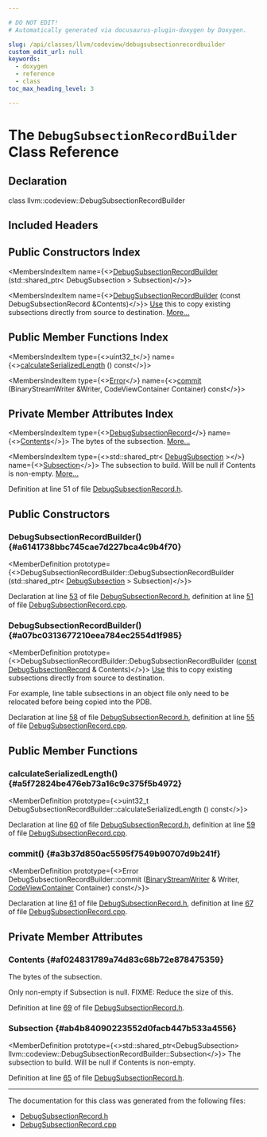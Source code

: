 ```yaml
---

# DO NOT EDIT!
# Automatically generated via docusaurus-plugin-doxygen by Doxygen.

slug: /api/classes/llvm/codeview/debugsubsectionrecordbuilder
custom_edit_url: null
keywords:
  - doxygen
  - reference
  - class
toc_max_heading_level: 3

---
```





# The `DebugSubsectionRecordBuilder` Class Reference

<DoxygenPage pluginConfig={pluginConfig}>



## Declaration

<CodeBlock>class llvm::codeview::DebugSubsectionRecordBuilder</CodeBlock>

## Included Headers

<IncludesList>
<IncludesListItem
  filePath="llvm/DebugInfo/CodeView/DebugSubsectionRecord.h"
  permalink="/docs/api/files/include/include/llvm/include/llvm/debuginfo/include/llvm/debuginfo/codeview/debugsubsectionrecord-h"
  isLocal="true" />
</IncludesList>

## Public Constructors Index

<MembersIndex>

<MembersIndexItem
  name={<><a href="#a6141738bbc745cae7d227bca4c9b4f70">DebugSubsectionRecordBuilder</a> (std::shared&#95;ptr&lt; DebugSubsection &gt; Subsection)</>}>
</MembersIndexItem>

<MembersIndexItem
  name={<><a href="#a07bc0313677210eea784ec2554d1f985">DebugSubsectionRecordBuilder</a> (const DebugSubsectionRecord &amp;Contents)</>}>
<a href="/docs/api/classes/llvm/use">Use</a> this to copy existing subsections directly from source to destination. <a href="#a07bc0313677210eea784ec2554d1f985">More...</a>
</MembersIndexItem>

</MembersIndex>

## Public Member Functions Index

<MembersIndex>

<MembersIndexItem
  type={<>uint32&#95;t</>}
  name={<><a href="#a5f72824be476eb73a16c9c375f5b4972">calculateSerializedLength</a> () const</>}>
</MembersIndexItem>

<MembersIndexItem
  type={<><a href="/docs/api/classes/llvm/error">Error</a></>}
  name={<><a href="#a3b37d850ac5595f7549b90707d9b241f">commit</a> (BinaryStreamWriter &amp;Writer, CodeViewContainer Container) const</>}>
</MembersIndexItem>

</MembersIndex>

## Private Member Attributes Index

<MembersIndex>

<MembersIndexItem
  type={<><a href="/docs/api/classes/llvm/codeview/debugsubsectionrecord">DebugSubsectionRecord</a></>}
  name={<><a href="#af024831789a74d83c68b72e878475359">Contents</a></>}>
The bytes of the subsection. <a href="#af024831789a74d83c68b72e878475359">More...</a>
</MembersIndexItem>

<MembersIndexItem
  type={<>std::shared&#95;ptr&lt; <a href="/docs/api/classes/llvm/codeview/debugsubsection">DebugSubsection</a> &gt;</>}
  name={<><a href="#ab4b84090223552d0facb447b533a4556">Subsection</a></>}>
The subsection to build. Will be null if Contents is non-empty. <a href="#ab4b84090223552d0facb447b533a4556">More...</a>
</MembersIndexItem>

</MembersIndex>


Definition at line 51 of file <a href="/docs/api/files/include/include/llvm/include/llvm/debuginfo/include/llvm/debuginfo/codeview/debugsubsectionrecord-h">DebugSubsectionRecord.h</a>.

<SectionDefinition>

## Public Constructors

### DebugSubsectionRecordBuilder() {#a6141738bbc745cae7d227bca4c9b4f70}

<MemberDefinition
  prototype={<>DebugSubsectionRecordBuilder::DebugSubsectionRecordBuilder (std::shared&#95;ptr&lt; <a href="/docs/api/classes/llvm/codeview/debugsubsection">DebugSubsection</a> &gt; Subsection)</>}>

Declaration at line <a href="/docs/api/files/include/include/llvm/include/llvm/debuginfo/include/llvm/debuginfo/codeview/debugsubsectionrecord-h/#l00053">53</a> of file <a href="/docs/api/files/include/include/llvm/include/llvm/debuginfo/include/llvm/debuginfo/codeview/debugsubsectionrecord-h">DebugSubsectionRecord.h</a>, definition at line <a href="/docs/api/files/lib/lib/debuginfo/lib/debuginfo/codeview/debugsubsectionrecord-cpp/#l00051">51</a> of file <a href="/docs/api/files/lib/lib/debuginfo/lib/debuginfo/codeview/debugsubsectionrecord-cpp">DebugSubsectionRecord.cpp</a>.
</MemberDefinition>

### DebugSubsectionRecordBuilder() {#a07bc0313677210eea784ec2554d1f985}

<MemberDefinition
  prototype={<>DebugSubsectionRecordBuilder::DebugSubsectionRecordBuilder (<a href="/docs/api/files/lib/lib/target/lib/target/aarch64/aarch64promoteconstant-cpp/#a90f8350fecae261c25be85d38b451bff">const</a> <a href="/docs/api/classes/llvm/codeview/debugsubsectionrecord">DebugSubsectionRecord</a> &amp; Contents)</>}>
<a href="/docs/api/classes/llvm/use">Use</a> this to copy existing subsections directly from source to destination.

For example, line table subsections in an object file only need to be relocated before being copied into the PDB.

Declaration at line <a href="/docs/api/files/include/include/llvm/include/llvm/debuginfo/include/llvm/debuginfo/codeview/debugsubsectionrecord-h/#l00058">58</a> of file <a href="/docs/api/files/include/include/llvm/include/llvm/debuginfo/include/llvm/debuginfo/codeview/debugsubsectionrecord-h">DebugSubsectionRecord.h</a>, definition at line <a href="/docs/api/files/lib/lib/debuginfo/lib/debuginfo/codeview/debugsubsectionrecord-cpp/#l00055">55</a> of file <a href="/docs/api/files/lib/lib/debuginfo/lib/debuginfo/codeview/debugsubsectionrecord-cpp">DebugSubsectionRecord.cpp</a>.
</MemberDefinition>

</SectionDefinition>

<SectionDefinition>

## Public Member Functions

### calculateSerializedLength() {#a5f72824be476eb73a16c9c375f5b4972}

<MemberDefinition
  prototype={<>uint32&#95;t DebugSubsectionRecordBuilder::calculateSerializedLength () const</>}>

Declaration at line <a href="/docs/api/files/include/include/llvm/include/llvm/debuginfo/include/llvm/debuginfo/codeview/debugsubsectionrecord-h/#l00060">60</a> of file <a href="/docs/api/files/include/include/llvm/include/llvm/debuginfo/include/llvm/debuginfo/codeview/debugsubsectionrecord-h">DebugSubsectionRecord.h</a>, definition at line <a href="/docs/api/files/lib/lib/debuginfo/lib/debuginfo/codeview/debugsubsectionrecord-cpp/#l00059">59</a> of file <a href="/docs/api/files/lib/lib/debuginfo/lib/debuginfo/codeview/debugsubsectionrecord-cpp">DebugSubsectionRecord.cpp</a>.
</MemberDefinition>

### commit() {#a3b37d850ac5595f7549b90707d9b241f}

<MemberDefinition
  prototype={<>Error DebugSubsectionRecordBuilder::commit (<a href="/docs/api/classes/llvm/binarystreamwriter">BinaryStreamWriter</a> &amp; Writer, <a href="/docs/api/namespaces/llvm/codeview/#af483a6f5695bfa37be36c56ad2f175b6">CodeViewContainer</a> Container) const</>}>

Declaration at line <a href="/docs/api/files/include/include/llvm/include/llvm/debuginfo/include/llvm/debuginfo/codeview/debugsubsectionrecord-h/#l00061">61</a> of file <a href="/docs/api/files/include/include/llvm/include/llvm/debuginfo/include/llvm/debuginfo/codeview/debugsubsectionrecord-h">DebugSubsectionRecord.h</a>, definition at line <a href="/docs/api/files/lib/lib/debuginfo/lib/debuginfo/codeview/debugsubsectionrecord-cpp/#l00067">67</a> of file <a href="/docs/api/files/lib/lib/debuginfo/lib/debuginfo/codeview/debugsubsectionrecord-cpp">DebugSubsectionRecord.cpp</a>.
</MemberDefinition>

</SectionDefinition>

<SectionDefinition>

## Private Member Attributes

### Contents {#af024831789a74d83c68b72e878475359}

<MemberDefinition
  prototype="DebugSubsectionRecord llvm::codeview::DebugSubsectionRecordBuilder::Contents">
The bytes of the subsection.

Only non-empty if Subsection is null. FIXME: Reduce the size of this.

Definition at line <a href="/docs/api/files/include/include/llvm/include/llvm/debuginfo/include/llvm/debuginfo/codeview/debugsubsectionrecord-h/#l00069">69</a> of file <a href="/docs/api/files/include/include/llvm/include/llvm/debuginfo/include/llvm/debuginfo/codeview/debugsubsectionrecord-h">DebugSubsectionRecord.h</a>.
</MemberDefinition>

### Subsection {#ab4b84090223552d0facb447b533a4556}

<MemberDefinition
  prototype={<>std::shared&#95;ptr&lt;DebugSubsection&gt; llvm::codeview::DebugSubsectionRecordBuilder::Subsection</>}>
The subsection to build. Will be null if Contents is non-empty.

Definition at line <a href="/docs/api/files/include/include/llvm/include/llvm/debuginfo/include/llvm/debuginfo/codeview/debugsubsectionrecord-h/#l00065">65</a> of file <a href="/docs/api/files/include/include/llvm/include/llvm/debuginfo/include/llvm/debuginfo/codeview/debugsubsectionrecord-h">DebugSubsectionRecord.h</a>.
</MemberDefinition>

</SectionDefinition>

<hr/>

The documentation for this class was generated from the following files:

<ul>
<li><a href="/docs/api/files/include/include/llvm/include/llvm/debuginfo/include/llvm/debuginfo/codeview/debugsubsectionrecord-h">DebugSubsectionRecord.h</a></li>
<li><a href="/docs/api/files/lib/lib/debuginfo/lib/debuginfo/codeview/debugsubsectionrecord-cpp">DebugSubsectionRecord.cpp</a></li>
</ul>

</DoxygenPage>
